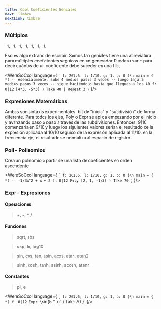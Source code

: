 ```yaml
---
title: Cool Coeficientes Geniales
next: Timbre
nextLink: timbre
---
```


### Múltiplos

-1, -1, -1, -1, -1, -1, -1. 

Eso es algo extraño de escribir. Somos tan geniales
tiene una abreviatura para múltiples coeficientes seguidos en
un generador Puedes usar `*` para decir cuántos de un coeficiente
debe suceder en una fila,

<WereSoCool language={
`{ f: 261.6, l: 1/10, g: 1, p: 0 }\n
main = {
  *(
    -- esencialmente, sube 4 medios pasos 3 veces
    -- luego baja 5 medios pasos 3 veces
    -- sigue haciéndolo hasta que llegues a los 40
    f: 0|12 [4*3, -5*3]
  ) Take 40
  | Repeat 3
}`
}/>

### Expresiones Matemáticas
Ambas son sintaxis experimentales. bit de "inicio" y "subdivisión" de forma diferente.
Para todos los ejes, Poly o Expr se aplica empezando por el inicio 
y avanzando paso a paso a través de las subdivisiones. 
Entonces, 9|10 comenzaría en 9/10 y luego
los siguientes valores serían el resultado de la expresión aplicada
al 10/10 seguido de la expresión aplicada al 11/10. en la frecuencia
eje, el resultado se normaliza al espacio de registro.

### Poli - Polinomios
Crea un polinomio a partir de una lista de coeficientes en orden ascendente.

<WereSoCool language={
`{ f: 261.6, l: 1/10, g: 1, p: 0 }\n
main = {
  *(
    -- -1/3x^2 + x + 2
    f: 0|12 Poly [2, 1, -1/3]
  ) Take 70
}`
}/>

### Expr - Expresiones

#### Operaciones
> +, -, *, /

#### Funciones
> sqrt, abs

> exp, ln, log10

> sin, cos, tan, asin, acos, atan, atan2

> sinh, cosh, tanh, asinh, acosh, atanh

#### Constantes
> pi, e

<WereSoCool language={
`{ f: 261.6, l: 1/10, g: 1, p: 0 }\n
main = {
  *(
    f: 0|12 Expr \`sin(5 * x)\`
  ) Take 70
}`
}/>

